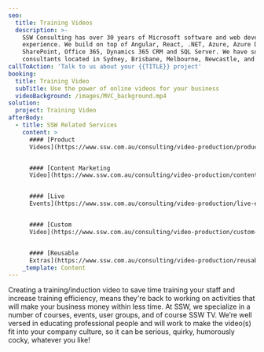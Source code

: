 ```yaml
---
seo:
  title: Training Videos
  description: >-
    SSW Consulting has over 30 years of Microsoft software and web development
    experience. We build on top of Angular, React, .NET, Azure, Azure DevOps,
    SharePoint, Office 365, Dynamics 365 CRM and SQL Server. We have software
    consultants located in Sydney, Brisbane, Melbourne, Newcastle, and China.
callToAction: 'Talk to us about your {{TITLE}} project'
booking:
  title: Training Video
  subTitle: Use the power of online videos for your business
  videoBackground: /images/MVC_background.mp4
solution:
  project: Training Video
afterBody:
  - title: SSW Related Services
    content: >
      #### [Product
      Videos](https://www.ssw.com.au/consulting/video-production/product-videos)


      #### [Content Marketing
      Video](https://www.ssw.com.au/consulting/video-production/content-marketing-videos)


      #### [Live
      Events](https://www.ssw.com.au/consulting/video-production/live-events)


      #### [Custom
      Video](https://www.ssw.com.au/consulting/video-production/custom-videos)


      #### [Reusable
      Extras](https://www.ssw.com.au/consulting/video-production/reusable-extras)
    _template: Content
---
```


Creating a training/induction video to save time training your staff and increase training efficiency, means they're back to working on activities that will make your business money within less time. At SSW, we specialize in a number of courses, events, user groups, and of course SSW TV. We’re well versed in educating professional people and will work to make the video(s) fit into your company culture, so it can be serious, quirky, humorously cocky, whatever you like!

<VideoEmbed url="https://www.youtube.com/watch?v=z45_IMwslYw" />

